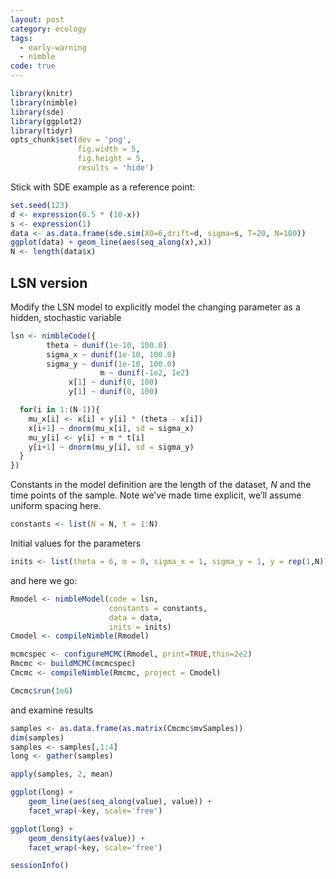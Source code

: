 ```yaml
---
layout: post
category: ecology
tags:
  - early-warning
  - nimble
code: true
---
```



```r
library(knitr)
library(nimble)
library(sde)
library(ggplot2)
library(tidyr)
opts_chunk$set(dev = 'png', 
               fig.width = 5, 
               fig.height = 5, 
               results = 'hide')
```


Stick with SDE example as a reference point:

```r
set.seed(123)
d <- expression(0.5 * (10-x))
s <- expression(1) 
data <- as.data.frame(sde.sim(X0=6,drift=d, sigma=s, T=20, N=100))
ggplot(data) + geom_line(aes(seq_along(x),x))
N <- length(data$x)
```

## LSN version ##

Modify the LSN model to explicitly model the changing parameter as a hidden, stochastic variable

```r
lsn <- nimbleCode({
		theta ~ dunif(1e-10, 100.0)
		sigma_x ~ dunif(1e-10, 100.0)
		sigma_y ~ dunif(1e-10, 100.0)
					m ~ dunif(-1e2, 1e2)
			 x[1] ~ dunif(0, 100)
			 y[1] ~ dunif(0, 100) 

  for(i in 1:(N-1)){
    mu_x[i] <- x[i] + y[i] * (theta - x[i]) 
    x[i+1] ~ dnorm(mu_x[i], sd = sigma_x) 
    mu_y[i] <- y[i] + m * t[i]
    y[i+1] ~ dnorm(mu_y[i], sd = sigma_y) 
  }
})
```

Constants in the model definition are the length of the dataset, $N$ and the time points of the sample. Note we've made time explicit, we'll assume uniform spacing here. 

```r
constants <- list(N = N, t = 1:N)
```

Initial values for the parameters

```r
inits <- list(theta = 6, m = 0, sigma_x = 1, sigma_y = 1, y = rep(1,N))
```


and here we go:

```r
Rmodel <- nimbleModel(code = lsn, 
                      constants = constants, 
                      data = data, 
                      inits = inits)
Cmodel <- compileNimble(Rmodel)
```



```r
mcmcspec <- configureMCMC(Rmodel, print=TRUE,thin=2e2)
Rmcmc <- buildMCMC(mcmcspec)
Cmcmc <- compileNimble(Rmcmc, project = Cmodel)
```


```r
Cmcmc$run(1e6)
```


and examine results

```r
samples <- as.data.frame(as.matrix(Cmcmc$mvSamples))
dim(samples)
samples <- samples[,1:4]
long <- gather(samples)
```

```r
apply(samples, 2, mean)
```

```r
ggplot(long) + 
	geom_line(aes(seq_along(value), value)) + 
	facet_wrap(~key, scale='free')
```

```r
ggplot(long) + 
	geom_density(aes(value)) + 
	facet_wrap(~key, scale='free')
```

```r
sessionInfo()
```

